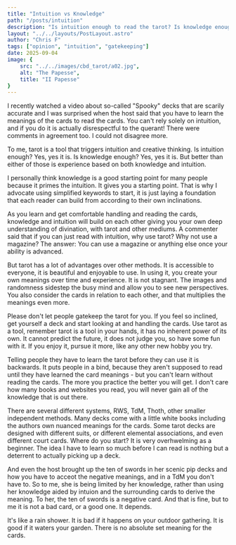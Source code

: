 ```yaml
---
title: "Intuition vs Knowledge"
path: "/posts/intuition"
description: "Is intuition enough to read the tarot? Is knowledge enough to read the tarot?"
layout: "../../layouts/PostLayout.astro"
author: "Chris F"
tags: ["opinion", "intuition", "gatekeeping"]
date: 2025-09-04 
image: {
    src: "../../images/cbd_tarot/a02.jpg",
    alt: "The Papesse",
    title: "II Papesse"
}
---
```



I recently watched a video about so-called "Spooky" decks that are scarily accurate and I was surprised when the host said that you have to learn the meanings of the cards to read the cards. You can't rely solely on intuition, and if you do it is actually disrespectful to the querant! There were comments in agreement too. I could not disagree more.

To me, tarot is a tool that triggers intuition and creative thinking. Is intuition enough? Yes, yes it is. Is knowledge enough? Yes, yes it is. But better than either of those is experience based on both knowledge and intuition.

I personally think knowledge is a good starting point for many people because it primes the intuition. It gives you a starting point. That is why I advocate using simplified keywords to start, it is just laying a foundation that each reader can build from according to their own inclinations.

As you learn and get comfortable handling and reading the cards, knowledge and intuition will build on each other giving you your own deep understanding of divination, with tarot and other mediums. A commenter said that if you can just read with intuition, why use tarot? Why not use a magazine? The answer: You can use a magazine or anything else once your ability is advanced. 

But tarot has a lot of advantages over other methods. It is accessible to everyone, it is beautiful and enjoyable to use. In using it, you create your own meanings over time and experience. It is not stagnant. The images and randomness sidestep the busy mind and allow you to see new perspectives. You also consider the cards in relation to each other, and that multiplies the meanings even more.

Please don't let people gatekeep the tarot for you. If you feel so inclined, get yourself a deck and start looking at and handling the cards. Use tarot as a tool, remember tarot is a tool in your hands, it has no inherent power of its own. It cannot predict the future, it does not judge you, so have some fun with it. If you enjoy it, pursue it more, like any other new hobby you try.

Telling people they have to learn the tarot before they can use it is backwards. It puts people in a bind, because they aren't supposed to read until they have learned the card meanings - but you can't learn without reading the cards. The more you practice the better you will get. I don't care how many books and websites you read, you will never gain all of the knowledge that is out there.

There are several different systems, RWS, TdM, Thoth, other smaller independent methods. Many decks come with a little white books including the authors own nuanced meanings for the cards. Some tarot decks are designed with different suits, or different elemental associations, and even different court cards. Where do you start? It is very overhwelming as a beginner. The idea I have to learn so much before I can read is nothing but a deterrent to actually picking up a deck.

And even the host brought up the ten of swords in her scenic pip decks and how you have to acceot the negative meanings, and in a TdM you don't have to. So to me, she is being limited by her knowledge, rather than using her knowledge aided by intuion and the surrounding cards to derive the meaning. To her, the ten of swords is a negative card. And that is fine, but to me it is not a bad card, or a good one. It depends.

It's like a rain shower. It is bad if it happens on your outdoor gathering. It is good if it waters your garden. There is no absolute set meaning for the cards.